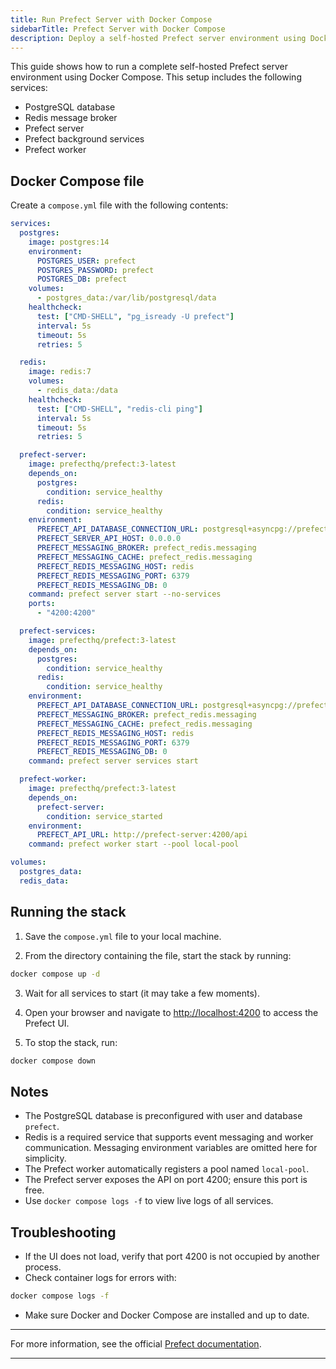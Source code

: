 ```yaml
---
title: Run Prefect Server with Docker Compose
sidebarTitle: Prefect Server with Docker Compose
description: Deploy a self-hosted Prefect server environment using Docker Compose, including PostgreSQL, Redis, server, services, and worker.
---
```


This guide shows how to run a complete self-hosted Prefect server environment using Docker Compose. This setup includes the following services:

- PostgreSQL database  
- Redis message broker  
- Prefect server  
- Prefect background services  
- Prefect worker  

## Docker Compose file

Create a `compose.yml` file with the following contents:

```yaml
services:
  postgres:
    image: postgres:14
    environment:
      POSTGRES_USER: prefect
      POSTGRES_PASSWORD: prefect
      POSTGRES_DB: prefect
    volumes:
      - postgres_data:/var/lib/postgresql/data
    healthcheck:
      test: ["CMD-SHELL", "pg_isready -U prefect"]
      interval: 5s
      timeout: 5s
      retries: 5

  redis:
    image: redis:7
    volumes:
      - redis_data:/data
    healthcheck:
      test: ["CMD-SHELL", "redis-cli ping"]
      interval: 5s
      timeout: 5s
      retries: 5

  prefect-server:
    image: prefecthq/prefect:3-latest
    depends_on:
      postgres:
        condition: service_healthy
      redis:
        condition: service_healthy
    environment:
      PREFECT_API_DATABASE_CONNECTION_URL: postgresql+asyncpg://prefect:prefect@postgres:5432/prefect
      PREFECT_SERVER_API_HOST: 0.0.0.0
      PREFECT_MESSAGING_BROKER: prefect_redis.messaging
      PREFECT_MESSAGING_CACHE: prefect_redis.messaging
      PREFECT_REDIS_MESSAGING_HOST: redis
      PREFECT_REDIS_MESSAGING_PORT: 6379
      PREFECT_REDIS_MESSAGING_DB: 0
    command: prefect server start --no-services
    ports:
      - "4200:4200"

  prefect-services:
    image: prefecthq/prefect:3-latest
    depends_on:
      postgres:
        condition: service_healthy
      redis:
        condition: service_healthy
    environment:
      PREFECT_API_DATABASE_CONNECTION_URL: postgresql+asyncpg://prefect:prefect@postgres:5432/prefect
      PREFECT_MESSAGING_BROKER: prefect_redis.messaging
      PREFECT_MESSAGING_CACHE: prefect_redis.messaging
      PREFECT_REDIS_MESSAGING_HOST: redis
      PREFECT_REDIS_MESSAGING_PORT: 6379
      PREFECT_REDIS_MESSAGING_DB: 0
    command: prefect server services start

  prefect-worker:
    image: prefecthq/prefect:3-latest
    depends_on:
      prefect-server:
        condition: service_started
    environment:
      PREFECT_API_URL: http://prefect-server:4200/api
    command: prefect worker start --pool local-pool

volumes:
  postgres_data:
  redis_data:
```

## Running the stack

1. Save the `compose.yml` file to your local machine.

2. From the directory containing the file, start the stack by running:

```bash
docker compose up -d
```

3. Wait for all services to start (it may take a few moments).

4. Open your browser and navigate to [http://localhost:4200](http://localhost:4200) to access the Prefect UI.

5. To stop the stack, run:

```bash
docker compose down
```

## Notes

* The PostgreSQL database is preconfigured with user and database `prefect`.
* Redis is a required service that supports event messaging and worker communication. Messaging environment variables are omitted here for simplicity.
* The Prefect worker automatically registers a pool named `local-pool`.
* The Prefect server exposes the API on port 4200; ensure this port is free.
* Use `docker compose logs -f` to view live logs of all services.

## Troubleshooting

* If the UI does not load, verify that port 4200 is not occupied by another process.
* Check container logs for errors with:

```bash
docker compose logs -f
```

* Make sure Docker and Docker Compose are installed and up to date.

---

For more information, see the official [Prefect documentation](https://docs.prefect.io).

---

